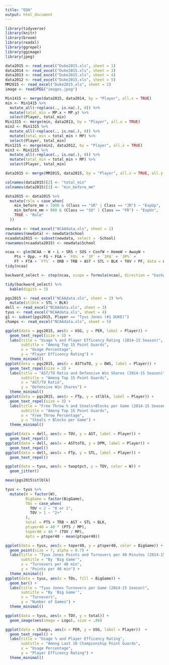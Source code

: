 ```yaml
---
title: "EDA"
output: html_document
---
```


```r
library(tidyverse)
library(knitr)
library(broom)
library(readxl)
library(ggrepel)
library(ggimage)
library(jpeg)
```

```r
data2015 <- read_excel("Duke2015.xls", sheet = 1)
data2014 <- read_excel("Duke2015.xls", sheet = 3)
data2013 <- read_excel("Duke2015.xls", sheet = 4)
data2012 <- read_excel("Duke2015.xls", sheet = 5)
MM2015 <- read_excel("Duke2015.xls", sheet = 2)
image <- readJPEG("images.jpeg")
```

```r
Min1415 <- merge(data2015, data2014, by = "Player", all.x = TRUE)
min <- Min1415 %>% 
  mutate_all(~replace(., is.na(.), 0)) %>% 
  mutate(total_min = MP.x + MP.y) %>% 
  select(Player, total_min)
Min1315 <- merge(min, data2013, by = "Player", all.x = TRUE)
min2 <- Min1315 %>% 
  mutate_all(~replace(., is.na(.), 0)) %>% 
  mutate(total_min = total_min + MP) %>% 
  select(Player, total_min)
Min1215 <- merge(min2, data2012, by = "Player", all.x = TRUE)
min3 <- Min1215 %>% 
  mutate_all(~replace(., is.na(.), 0)) %>% 
  mutate(total_min = total_min + MP) %>% 
  select(Player, total_min)
```

```r
data2015 <- merge(MM2015, data2015, by = "Player", all.x = TRUE, all.y = TRUE)
```

```r
colnames(data2015)[2] <- "total_min"
colnames(data2015)[3] <- "min_before_mm"
```


```r
data2015 <- data2015 %>% 
  mutate(role = case_when(
    min_before_mm > 1000 & (Class == "SR" | Class == "JR") ~ "ExpUp", 
    min_before_mm > 800 & (Class == "SO" | Class == "FR") ~ "ExpUn",
    TRUE ~ "Role"
  ))
```

```r
newdata <- read_excel("NCAAdata.xls", sheet = 1)
rownames(newdata) <- newdata$School
ncaadata2015 <- subset(newdata, select = -School)
rownames(ncaadata2015) <- newdata$School
```

```r
ncaa <- glm(NCAA ~ W + L + SRS + SOS + ConfW + HomeW + AwayW + 
    Pts + Opp. + FG + FGA + `FG%` + `3P` + `3PA` + `3P%` + 
    FT + FTA + `FT%` + ORB + TRB + AST + STL + BLK + TOV + PF, data = ncaadata2015, family = binomial)
tidy(ncaa)
```

```r
backward_select <- step(ncaa, scope = formula(ncaa), direction = "backward")
```

```r
tidy(backward_select) %>% 
  kable(digits = 3)
```


```r
pgs2015 <- read_excel("NCAAdata.xls", sheet = 2) %>% 
  mutate(stlblk = STL + BLK)
dell <- read_excel("NCAAdata.xls", sheet = 3)
tyus <- read_excel("NCAAdata.xls", sheet = 4)
g1 <- subset(pgs2015, Player == "Tyus Jones (#1 DUKE)")
champs <- read_excel("NCAAdata.xls", sheet = 5)
```

```r
ggplot(data = pgs2015, aes(x = USG, y = PER, label = Player)) +
  geom_text_repel(size = 3) +
  labs(title = "Usage % and Player Efficency Rating (2014-15 Season)",
       subtitle = "Among Top 15 Point Guards",
       x = "Usage Percentage",
       y = "Player Efficency Rating") +
  theme_minimal()
ggplot(data = pgs2015, aes(x = ASTtoTO, y = DWS, label = Player)) +
  geom_text_repel(size = 3) +
  labs(title = "AST/TO Ratio and Defensive Win Shares (2014-15 Season)",
       subtitle = "Among Top 15 Point Guards",
       x = "AST/TO Ratio",
       y = "Defensive Win Shares") +
  theme_minimal()
ggplot(data = pgs2015, aes(x = FTp, y = stlblk, label = Player)) +
  geom_text_repel(size = 3) +
  labs(title = "Free Throw % and Steals+Blocks per Game (2014-15 Season)",
       subtitle = "Among Top 15 Point Guards",
       x = "Free Throw Percentage",
       y = "Steals + Blocks per Game") +
  theme_minimal()
```

```r
ggplot(data = dell, aes(x = TOV, y = AST, label = Player)) +
  geom_text_repel()
ggplot(data = dell, aes(x = ASTtoTO, y = DPM, label = Player)) +
  geom_text_repel()
ggplot(data = dell, aes(x = FTp, y = STL, label = Player)) +
  geom_text_repel()
```


```r
ggplot(data = tyus, aes(x = twoptpct, y = TOV, color = W)) +
  geom_jitter()
```

```r
mean(pgs2015$stlblk)
```


```r
tyus <- tyus %>% 
  mutate(W = factor(W),
         BigGame = factor(BigGame),
         TOs = case_when(
           TOV < 2 ~ "0 or 1",
           TOV > 1 ~ "2+"
         ),
         total = PTS + TRB + AST + STL + BLK,
         ptsper40 = 40 * (PTS / MP),
         toper40 = 40 * (TOV / MP),
         Apts = ptsper40 - mean(ptsper40))
```

```r
ggplot(data = tyus, aes(x = toper40, y = ptsper40, color = BigGame)) +
  geom_point(size = 7, alpha = 0.7) +
  labs(title = "Tyus Jones Points and Turnovers per 40 Minutes (2014-15 Season)",
       subtitle = "By 'Big Game'",
       x = "Turnovers per 40 min",
       y = "Points per 40 min") +
  theme_minimal()
ggplot(data = tyus, aes(x = TOs, fill = BigGame)) +
  geom_bar() +
  labs(title = "Tyus Jones Turnovers per Game (2014-15 Season)",
       subtitle = "By 'Big Game'",
       x = "Turnovers",
       y = "Number of Games") +
  theme_minimal()
```

```r
ggplot(data = tyus, aes(x = TOV, y = total)) +
  geom_image(aes(image = Logo), size = .06)
```

```r
ggplot(data = champs, aes(x = PER, y = USG, label = Player))  +
  geom_text_repel() +
  labs(title = "Usage % and Player Efficency Rating",
       subtitle = "Among Last 10 Championship Point Guards",
       x = "Usage Percentage",
       y = "Player Efficency Rating") +
  theme_minimal()
```

